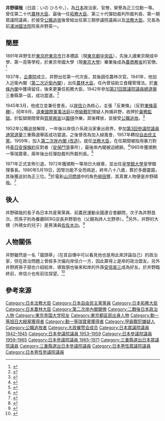{{Infobox officeholder
|name =井野 碩哉
|image = Hiroya Ino.jpg
|caption = 
| office         = {{JPN}}第13任[[法務大臣|法務大臣]]
| term_start     = 1959年6月18日
| term_end       = 1960年7月18日
| primeminister  = [[岸信介|岸信介]]
| predecessor    = [[愛知揆一|愛知揆一]]
| successor      = {{link-ja|小島徹三|小島徹三}}
| office2         = {{EOJ}}第22任{{link-ja|拓務大臣|拓務大臣}}
| term_start2     = 1941年12月2日
| term_end2       = 1942年11月1日
| primeminister2  = [[東條英機|東條英機]]
| predecessor2    = [[東鄉茂德|東鄉茂德]]
| successor2      = 職位廢除
| office3         = {{EOJ}}第20任[[農林大臣|農林大臣]]
| term_start3     = 1941年6月11日
| term_end3       = 1943年4月20日
| primeminister3  = [[近衛文麿|近衛文麿]]<br>[[東條英機|東條英機]]
|predecessor3     = {{link-ja|石黑忠篤|石黒忠篤}}
|successor3       = {{link-ja|山崎達之輔|山崎達之輔}}
| office4       = {{JPN}}[[參議院_(日本)|參議院]]議員
| term_start4     = 1953年5月3日
| term_end4       = 1971年7月3日
|predecessor4 = 
|successor4   = 
|constituency4   = [[三重縣選舉區|三重縣選舉區]]
| office5       = {{EOJ}}[[眾議院_(日本)|眾議院]]議員
| term_start5     = 1942年5月1日
| term_end5       = 1945年12月1日
|predecessor5 = 
|successor5   = 
|constituency5   = 三重縣第1區
|office6     = {{JPN}}第20、24任{{link-ja|法官彈劾審判所|裁判官弾劾裁判所}}審判長
|term_start6  = 1967年6月29日
|term_end6  = 1968年3月31日
|predecessor6   = {{link-ja|今松治郎|今松治郎}}
|successor6 = {{link-ja|森田重次郎|森田重次郎}}
|term_start7  = 1963年4月1日
|term_end7  = 1964年3月31日
|predecessor7   = {{link-ja|花村四郎|花村四郎}}
|successor7 = {{link-ja|逢澤寬|逢澤寛}}
| birth_date      = {{birth date|1891|12|12}}
| birth_place     = {{EOJ}}[[東京府|東京府]][[東京市|東京市]][[日本橋区|日本橋区]]<br>（現[[東京都|東京都]][[中央区_(東京都)|中央区]]）
| death_date      = {{death date and age|1980|5|19|1891|12|12}}
|spouse=
| parents=
|children={{link-ja|井野隆一|井野隆一}}（長子）<br>井野昌次（次子）
| relatives       ={{link-ja|井野英一|井野英一}}（兄）<br>北野恭（女婿）<br>井野朋也（外孫）<br>[[佐佐木功|佐佐木功]]（外甥外孫）
| party           = （[[大政翼贊會|大政翼贊會]]→）<br>（{{link-ja|護国同志会|護国同志会}}→）<br>（[[無黨籍|無黨籍]]→）<br>（{{link-ja|綠風会|緑風会}}→）<br>[[自由民主党_(日本)|自由民主党]]
|alma_mater       = [[東京帝國大學|東京帝國大學]]法學部德法科
}}
'''井野碩哉'''（日語：いの ひろや，{{Bd|1891年|12月12日|1980年|5月19日}}），為[[日本|日本]]政治家、官僚，榮譽為正三位勳一等。曾任第二十代[[農林大臣|農林大臣]]、最後一任[[拓務大臣|拓務大臣]]、第三十代彈劾裁判所裁判長、第一期眾議院議員，於接受[[公職追放|公職追放]]後曾經出任第三期參議院議員以及[[法務大臣|法務大臣]]。兄長為前[[滿洲國法院|滿洲國法院]]院長井野英一。

== 簡歷 ==
1891年井野生於[[東京府|東京府]][[東京市|東京市]]日本橋區（現[[東京都|東京都]][[中央區_(東京都)|中央區]]），先後入讀東京開成中學、第一高等學校，於東京帝國大學（現[[東京大學|東京大學]]）畢業後成為[[農商務省|農商務省]]的官僚。<ref>{{cite book |author1=井野碩哉 |title=藻汐草―井野碩哉自叙伝 |date=2000 |publisher=大空社 |isbn=978-4756809292}}</ref>

1937年，[[企畫院|企畫院]]成立，井野出任第一代次長，其後調任農林次官。1941年，他加入近衛內閣（[[第二次近衛內閣|第二次近衛內閣]]），出任[[農林大臣|農林大臣]]，任內曾協助立食糧管理法。於[[東條內閣|東條內閣]]中獲得留任，後來更兼任拓務大臣。1942年參加[[第21屆日本眾議院議員總選舉|第21回眾議院議員總選舉]]三重縣第一區，成功當選。<ref>{{cite web |author1=コトバンク |title=井野 碩哉 |url=https://kotobank.jp/word/%E4%BA%95%E9%87%8E%20%E7%A2%A9%E5%93%89-1638895 |accessdate=2020-11-28 |archive-date=2022-04-01 |archive-url=https://web.archive.org/web/20220401065224/https://kotobank.jp/word/%E4%BA%95%E9%87%8E%20%E7%A2%A9%E5%93%89-1638895 }}</ref>

1945年3月，他成立{{Translink|ja|護国同志会|護國同志會}}並兼任會長，以[[岸信介|岸信介]]為核心，主張「反東條」（反對[[東條英機|東條英機]]）。同年9月，[[遠東國際軍事法庭|遠東國際軍事法庭]]以[[甲級戰犯|甲級戰犯]]懷疑人拘捕井野，收押於[[巢鴨監獄|巢鴨監獄]]。於監獄期間曾與[[賀屋興宣|賀屋興宣]]以[[圍棋|圍棋]]作樂，其後釋放，並接受[[公職追放|公職追放]]。<ref>{{cite book |author1=保阪 正康 |title=本土決戦幻想 コロネット作戦編 |date=2009 |publisher=毎日新聞社 |isbn=978-4620319438}}</ref>

1952年公職追放解除，一年後以岸信介系政治家重出政界，參加[[第3屆日本參議院議員通常選舉|第3回參議院議員通常選舉]]三重縣選舉區成功當選。之後曾改為加入緑風會，1957年轉投[[自由民主黨_(日本)|自由民主黨]]。1959年，加入[[第二次岸內閣_(改造)|第二次岸內閣 (改造)]]，就任[[法務大臣|法務大臣]]，在任期間被指用暴力對待[[美日安保條約|美日安保條約]]反對者（[[安保鬥爭|安保鬥爭]]事件），最後岸內閣被迫總辭。<ref>{{cite web |author1=itmedia |title=なぜベルクには人が集まるのだろうか？　新宿駅にある小さな喫茶物語（後編） (1/7) |url=https://www.itmedia.co.jp/makoto/articles/0906/26/news003.html |accessdate=2020-11-28 |archive-date=2019-06-08 |archive-url=https://web.archive.org/web/20190608081510/https://www.itmedia.co.jp/makoto/articles/0906/26/news003.html |dead-url=no }}</ref>1965年獲頒勲一等瑞寶章，兩年後出任彈劾裁判所裁判長。<ref>{{cite book |author1=庄慶鴻 |title=不一樣的日本人 |date=2016 |publisher=清華大學出版社 |isbn=9789865163921}}</ref>

1971年正式宣佈引退，1972年獲頒勲一等旭日大綬章，並出任[[皇學館大學|皇學館大學]]皇學館理事長。1980年5月19日，因腎功能不全而病逝，終年八十八歲，葬於多磨靈園，其後獲追封為正三位。<ref>{{cite web |author1=歴史が眠る多磨霊園 |title=井野隆一 |url=http://www6.plala.or.jp/guti/cemetery/PERSON/A/ino_r.html |accessdate=2020-11-28 |archive-date=2016-03-04 |archive-url=https://web.archive.org/web/20160304085710/http://www6.plala.or.jp/guti/cemetery/PERSON/A/ino_r.html |dead-url=no }}</ref>於電影[[山河燃燒|山河燃燒]]中的角色[[柳田豐|柳田豐]]，其真實人物便是井野碩哉。<ref>{{cite news |author1=AERA.dot |title=松本幸四郎　大原麗子、沢田研二らが集結した「山河燃ゆ」　多岐川裕美が明かす舞台裏 |url=https://dot.asahi.com/dot/2018033000079.html |accessdate=2020-11-28 |archive-date=2020-08-08 |archive-url=https://web.archive.org/web/20200808135316/https://dot.asahi.com/dot/2018033000079.html |dead-url=no }}</ref>

== 後人 ==
井野碩哉的長子為日本共産黨黨員、前農民運動全國連合會顧問{{Translink|ja|井野隆一}}，次子為井野昌次。而孫子則為餐廳BERG店長井野朋也（父親為詩人北野恭）。<ref>{{cite web |author1=閨閥学 |title=井野家（井野碩哉の家系図） |url=https://keibatsugaku.com/ino-2/ |accessdate=2020-11-28 |archive-date=2022-04-21 |archive-url=https://web.archive.org/web/20220421032244/https://keibatsugaku.com/ino-2/ }}</ref>另外，井野的大甥（外甥女的兒子）是男演員[[佐佐木功|佐佐木功]]。<ref>{{cite web |author1=ABEMA TV |title=声優と夜あそび 2nd season 金曜日 ささきいさおゲスト！【関智一×大河元気】 #16 |url=https://abema.tv/video/episode/218-101_s5_p16 |accessdate=2020-11-28 |archive-date=2022-04-08 |archive-url=https://web.archive.org/web/20220408003340/https://abema.tv/video/episode/218-101_s5_p16 }}</ref>

== 人物關係 ==
井野雖然是一名「牆頭草」（在其自傳中可以看見他也是用此來評論自己）的政治家，但在政治問題上曾經多次偏向岸信介一方，因此算得上是岸的政治盟友。另外井野將孫子朋也介紹給岸，導致朋也後來和岸的外孫[[安倍晉三|安倍晉三]]成為好友。於井野臨終前，岸信介也有前往探望。<ref>{{cite news |author1=北村泰介 |title=新宿駅構内で30周年、雑多で自由な名物店の取り組み…マルシェと詩集、店長は岸内閣閣僚の孫 |url=https://maidonanews.jp/article/13591135 |accessdate=2020-11-28 |publisher=神戶新聞社 |archive-date=2020-11-02 |archive-url=https://web.archive.org/web/20201102201520/https://maidonanews.jp/article/13591135 |dead-url=no }}</ref>

== 參考來源 ==
{{Reflist}}

{{法務大臣}}
{{拓務大臣}}
{{農林水產大臣}}
{{第二次岸內閣}}
{{DEFAULTSORT:Ino Hiroya}}
[[Category:日本法務大臣|Category:日本法務大臣]]
[[Category:日本自由民主黨黨員|Category:日本自由民主黨黨員]]
[[Category:日本拓務大臣|Category:日本拓務大臣]]
[[Category:日本農林大臣|Category:日本農林大臣]]
[[Category:第二次岸內閣閣僚|Category:第二次岸內閣閣僚]]
[[Category:二戰後日本政治人物|Category:二戰後日本政治人物]]
[[Category:東京帝国大学校友|Category:東京帝国大学校友]]
[[Category:東京都區部出身人物|Category:東京都區部出身人物]]
[[Category:勳一等旭日大綬章獲得者|Category:勳一等旭日大綬章獲得者]]
[[Category:勳一等瑞寶章獲得者|Category:勳一等瑞寶章獲得者]]
[[Category:甲級戰犯嫌疑人|Category:甲級戰犯嫌疑人]]
[[Category:公職追放者|Category:公職追放者]]
[[Category:大政翼赞会成员|Category:大政翼赞会成员]]
[[Category:日本眾議院議員_1942–1945|Category:日本眾議院議員 1942–1945]]
[[Category:日本參議院議員_1953–1959|Category:日本參議院議員 1953–1959]]
[[Category:日本參議院議員_1959–1965|Category:日本參議院議員 1959–1965]]
[[Category:日本參議院議員_1965–1971|Category:日本參議院議員 1965–1971]]
[[Category:三重縣選出日本眾議院議員|Category:三重縣選出日本眾議院議員]]
[[Category:三重縣選出日本參議院議員|Category:三重縣選出日本參議院議員]]
[[Category:日本男性眾議院議員|Category:日本男性眾議院議員]]
[[Category:日本男性參議院議員|Category:日本男性參議院議員]]